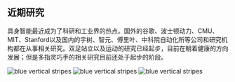 
## 近期研究

<PageDescription>

具身智能最近成为了科研和工业界的热点。国外的谷歌、波士顿动力、CMU、MIT、Stanford以及国内的宇树、智元、傅里叶、中科院自动化所等公司和研究机构都在从事相关研究。双足站立以及运动的研究已经起步，目前在朝着健康的方向发展；但是多指灵巧手的相关研究目前还处于起步的阶段。

</PageDescription>

<FeatureCard
    color="dark"
    href="/dexteroushand/introduction"
    title="灵巧手"
    actionIcon="arrowRight"
    className="homepage-feature"
    >

<ArtDirection>

![blue vertical stripes](../images/shadowhand.jpg)
![blue vertical stripes](../images/shadowhand.jpg)
![blue vertical stripes](../images/shadowhand.jpg)

</ArtDirection>

</FeatureCard>
